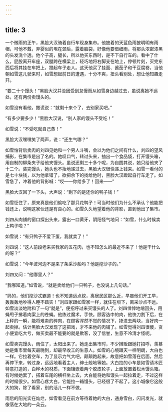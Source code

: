 ```yaml
---
---
---
```

title: 3
---




一个微雨的正午，黑脸大汉骑着自行车现身集市。他披着的天蓝色雨披明明有雨帽，可他不戴，弃婴似的甩在颈后，露着脑袋，好像他要借细雨，将那头浓密漆黑的头发洗个透。他个子高，腿长，所以他买东西时，是不下自行车的。看中了什么，屁股离开车座，双腿跨在横梁上，轻巧地将右脚支在地上，停顿片刻，买完东西后将其挂在车把上，蹬起车子走人。这天他买了挂面、酱茄子和干豆腐卷，当他朝如雪这儿驶来时，如雪想起前日的遭遇，十分不爽，扭头看别处，想让他知趣走开。

“要二十个馒头！”黑脸大汉并没因受到怠慢而从如雪身边越过去，虽说离她不远处，还有两份卖馒头的。

如雪没有看他，撒谎说：“就剩十来个了，去别家买吧。”

“有多少要多少！”黑脸大汉说，“别人家的馒头不受吃！”

如雪说：“不受吃就自己蒸！”

黑脸大汉嘿嘿笑了两声，说：“还生气哪？”

如雪怕背后卖肉的刘四见她和一个男人斗嘴，会以为他们之间有什么，刘四的望风捕影，在集市是出了名的。她叹口气，转过头来，抽出一个食品袋，打开馒头箱，用自制的柳条夹子给他夹馒头。虽说还剩三十多个呢，为自圆其说，她只给他夹了十二个。装完馒头，她头也不抬地递过去，黑脸大汉很快递上钱来。如雪一看付的是七十块钱，以为他拿错了，欲把余下的找给他时，黑脸大汉蹬起自行车走了。如雪急了，冲着他的背影喊：“哎——你给多了！回来——”

黑脸大汉回了一下头，大声说：“剩下的是还你的鸭子钱！”

如雪怔住了，原来真是他们偷吃了那只花鸭子！可当时他们为什么不承认？他能把钱还上，说明这家伙还是有良心的。如雪久久地望着他的背影，直到他出了集市。

刘四从肉铺的窗口探出头来，露出一口黄牙，阴阳怪气地问：“如雪，什么时候卖上鸭子啦？”

如雪说：“有只鸭子不爱下蛋，我就卖了！”

刘四说：“这人前段老来买我家的五花肉，也不知怎么的最近不来了！他是干什么的呀？”

如雪说：“今年波河边不是来了条采沙船吗？他是挖沙子的。”

刘四又问：“他哪里人？”

“我哪知道。”如雪说，“就是卖给他们一只鸭子，也没说上几句话。”

“妈的，他们挖沙忒霸道！也不知道远点挖，离居民区那么近，早晨他们开工早，轰轰轰地吵得人睡不踏实！”刘四家跟如雪家一样，就住在坝下，离采沙点不远。如雪淡淡地附和了一句“就是”，便招呼过来买馒头的人了。刘四悻悻地缩回头，用蝇甩子拂着肉案上的苍蝇。他练过魔术，手快。顾客选中的肉，他快刀割下后，在上秤的一瞬，能将难卖的碎肉，在顾客浑然不觉的情况下，掺进去两块，当好肉一起卖掉。估计黑脸大汉发现了这把戏，才不来他的肉铺了。如雪觉得刘四很傻，贪小便宜吃大亏，做买卖最不能要的就是欺客，没了信誉，生意不冷清才怪呢。

如雪卖完馒头，雨住了，太阳出来了。她走出集市时，不少摊贩跟她打招呼，羡慕她是集市里每天最晚到，却最早收工的生意人。如雪的心境跟天一样明朗，大白也一样。它拉着空车，为了显示力气大吧，颠颠跑起来，故意把如雪落在后面，然后再停下来，转过身，远远地看着主人，绅士般地等她。大白拉的小车是如雪请木匠特意打造的，白桦木的材质，下面镶嵌着两个胶皮轮子，上面放置着松木馒头箱。有时候她累了，搭着车尾的横杆坐上去，大白能将她和馒头一起拉着走，不过这样的时候很少。如雪心疼大白，它能拉一箱馒头，已经很了不起了。这小城像它这般大的狗，除了看家，别的活儿一样不做。

雨后的阳光实在灿烂，如雪看见在前方等待着她的大白，通身雪白，闪闪发光，就像落在大地的一朵云。